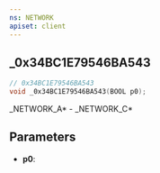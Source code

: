 ```yaml
---
ns: NETWORK
apiset: client
---
```

## _0x34BC1E79546BA543

```c
// 0x34BC1E79546BA543
void _0x34BC1E79546BA543(BOOL p0);
```

_NETWORK_A* - _NETWORK_C*

## Parameters
* **p0**:
